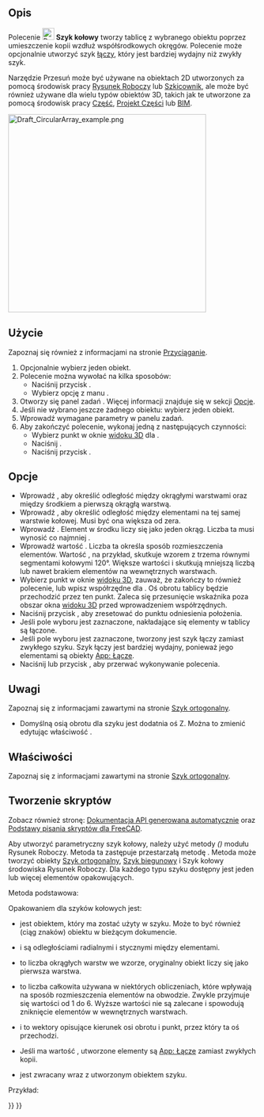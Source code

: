 <languages/>

{{Docnav/pl
|[[Draft_PolarArray/pl|Szyk biegunowy]]
|[[Draft_PathArray/pl|Szyk po ścieżce]]
|[[Draft_Workbench/pl|środowisko pracy Rysunek Roboczy]]
|IconL=Draft_PolarArray.svg
|IconR=Draft_PathArray.svg
|IconC=Workbench_Draft.svg
}}

{{GuiCommand/pl
|Name=Draft CircularArray
|Name/pl=Rysunek Roboczy: kołowy
|MenuLocation=Modyfikacja → Narzędzia szyku → Szyk kołowy
|Workbenches=[[Draft_Workbench/pl|Rysunek Roboczy]]
|Version=0.19
|SeeAlso=[[Draft_OrthoArray/pl|Szyk ortogonalny]], [[Draft_PolarArray/pl|Szyk biegunowy]], [[Draft_PathArray/pl|Szyk po ścieżce]], [[Draft_PathLinkArray/pl|Szyk powiązań po ścieżce]], [[Draft_PointArray/pl|Szyk z punktów]], [[Draft_PointLinkArray/pl|Szyk powiązań w punktach]]
}}

<span id="Description"></span>
==Opis==

Polecenie [[Image:Draft_CircularArray.svg|24px]] '''Szyk kołowy''' tworzy tablicę z wybranego obiektu poprzez umieszczenie kopii wzdłuż współśrodkowych okręgów. Polecenie może opcjonalnie utworzyć szyk [[App_Link|łączy]], który jest bardziej wydajny niż zwykły szyk.

Narzędzie Przesuń może być używane na obiektach 2D utworzonych za pomocą środowisk pracy [[Draft_Workbench/pl|Rysunek Roboczy]] lub [[Sketcher_Workbench/pl|Szkicownik]], ale może być również używane dla wielu typów obiektów 3D, takich jak te utworzone za pomocą środowisk pracy [[Part_Workbench/pl|Część]], [[PartDesign_Workbench/pl|Projekt Części]] lub [[BIM_Workbench/pl|BIM]].

[[Image:Draft_CircularArray_example.png|400px]]
{{Caption|Szyk kołowy}}

<span id="Usage"></span>
==Użycie==

Zapoznaj się również z informacjami na stronie [[Draft_Snap/pl|Przyciąganie]].

# Opcjonalnie wybierz jeden obiekt.
# Polecenie można wywołać na kilka sposobów:
#* Naciśnij przycisk {{Button|[[Image:Draft_CircularArray.svg|16px]] '''Szyk kołowy'''}}.
#* Wybierz opcję z manu {{MenuCommand|Modyfikacja → Narzędzia szyku → [[Image:Draft_CircularArray.svg|16px]] Szyk kołowy}}.
# Otworzy się panel zadań {{MenuCommand|Szyk kołowy}}. Więcej informacji znajduje się w sekcji [[#Opcje|Opcje]].
# Jeśli nie wybrano jeszcze żadnego obiektu: wybierz jeden obiekt.
# Wprowadź wymagane parametry w panelu zadań.
# Aby zakończyć polecenie, wykonaj jedną z następujących czynności:
#* Wybierz punkt w oknie [[3D_view/pl|widoku 3D]] dla {{MenuCommand|Środek obrotu}}.
#* Naciśnij {{KEY|Enter}}.
#* Naciśnij przycisk {{Button|OK}}.

<span id="Options"></span>
==Opcje==

* Wprowadź {{MenuCommand|Odległość promieniowa}}, aby określić odległość między okrągłymi warstwami oraz między środkiem a pierwszą okrągłą warstwą.
* Wprowadź {{MenuCommand|Odległość styczna}}, aby określić odległość między elementami na tej samej warstwie kołowej. Musi być ona większa od zera.
* Wprowadź {{MenuCommand|Liczba koncentrycznych okręgów}}. Element w środku liczy się jako jeden okrąg. Liczba ta musi wynosić co najmniej {{Value|2}}.
* Wprowadź wartość {{MenuCommand|Odbicie lustrzane}}. Liczba ta określa sposób rozmieszczenia elementów. Wartość {{Value|3}}, na przykład, skutkuje wzorem z trzema równymi segmentami kołowymi 120°. Większe wartości {{MenuCommand|Odbicia lustrzanego}} i {{MenuCommand|Odległość styczna}} skutkują mniejszą liczbą lub nawet brakiem elementów na wewnętrznych warstwach.
* Wybierz punkt w oknie [[3D_View/pl|widoku 3D]], zauważ, że zakończy to również polecenie, lub wpisz współrzędne dla {{MenuCommand|Środka obrotu}}. Oś obrotu tablicy będzie przechodzić przez ten punkt. Zaleca się przesunięcie wskaźnika poza obszar okna [[3D_View/pl|widoku 3D]] przed wprowadzeniem współrzędnych.
* Naciśnij przycisk {{MenuCommand|Zresetuj współrzędne punktu}}, aby zresetować {{MenuCommand|Środek obrotu}} do punktu odniesienia położenia.
* Jeśli pole wyboru {{MenuCommand|Scal}} jest zaznaczone, nakładające się elementy w tablicy są łączone.
* Jeśli pole wyboru {{MenuCommand|Szyk łączy}} jest zaznaczone, tworzony jest szyk łączy zamiast zwykłego szyku. Szyk łączy jest bardziej wydajny, ponieważ jego elementami są obiekty [[App_Link/pl|App: Łącze]].
* Naciśnij {{KEY|Esc}} lub przycisk {{Button|Cancel}}, aby przerwać wykonywanie polecenia.

<span id="Notes"></span>
==Uwagi==

Zapoznaj się z informacjami zawartymi na stronie [[Draft_OrthoArray/pl#Właściwości|Szyk ortogonalny]].

* Domyślną osią obrotu dla szyku jest dodatnia oś Z. Można to zmienić edytując właściwość {{PropertyData|Oś}}.

<span id="Properties"></span>
==Właściwości==

Zapoznaj się z informacjami zawartymi na stronie [[Draft_OrthoArray/pl#Właściwości|Szyk ortogonalny]].

<span id="Scripting"></span>
==Tworzenie skryptów==

Zobacz również stronę: [https://freecad.github.io/SourceDoc/ Dokumentacja API generowana automatycznie] oraz [[FreeCAD_Scripting_Basics/pl|Podstawy pisania skryptów dla FreeCAD]].

Aby utworzyć parametryczny szyk kołowy, należy użyć metody {{incode|make_array}} ''({{Version/pl|0.19}})'' modułu Rysunek Roboczy. Metoda ta zastępuje przestarzałą metodę {{incode|makeArray}}. Metoda {{incode|make_array}} może tworzyć obiekty [[Draft_OrthoArray/pl|Szyk ortogonalny]], [[Draft_PolarArray/pl|Szyk biegunowy]] i Szyk kołowy środowiska Rysunek Roboczy. Dla każdego typu szyku dostępny jest jeden lub więcej elementów opakowujących.

Metoda podstawowa:

{{Code|code=
array = make_array(base_object, arg1, arg2, arg3, arg4=None, arg5=None, arg6=None, use_link=True)
}}

Opakowaniem dla szyków kołowych jest:

{{Code|code=
array = make_circular_array(base_object,
                            r_distance=100, tan_distance=50,
                            number=3, symmetry=1,
                            axis=App.Vector(0, 0, 1), center=App.Vector(0, 0, 0),
                            use_link=True)
}}

* {{incode|base_object}} jest obiektem, który ma zostać użyty w szyku. Może to być również {{incode|Etykieta}} (ciąg znaków) obiektu w bieżącym dokumencie.
* {{incode|r_distance}} i {{incode|tan_distance}} są odległościami radialnymi i stycznymi między elementami.
* {{incode|Liczba}} to liczba okrągłych warstw we wzorze, oryginalny obiekt liczy się jako pierwsza warstwa.
* {{incode|symetria}} to liczba całkowita używana w niektórych obliczeniach, które wpływają na sposób rozmieszczenia elementów na obwodzie. Zwykle przyjmuje się wartości od 1 do 6. Wyższe wartości nie są zalecane i spowodują zniknięcie elementów w wewnętrznych warstwach.
* {{incode|Oś}} i {{incode|Środek}} to wektory opisujące kierunek osi obrotu i punkt, przez który ta oś przechodzi.
* Jeśli {{incode|use_link}} ma wartość {{True/pl}}, utworzone elementy są [[App_Link/pl|App: Łącze]] zamiast zwykłych kopii.
* {{incode|szyk}} jest zwracany wraz z utworzonym obiektem szyku.

Przykład:

{{Code|code=
import FreeCAD as App
import Draft

doc = App.newDocument()

tri = Draft.make_polygon(3, 600)

array = Draft.make_circular_array(tri, 1800, 1200, 4, 1)
doc.recompute()
}}


{{Docnav/pl
|[[Draft_PolarArray/pl|Szyk biegunowy]]
|[[Draft_PathArray/pl|Szyk po ścieżce]]
|[[Draft_Workbench/pl|środowisko pracy Rysunek Roboczy]]
|IconL=Draft_PolarArray.svg
|IconR=Draft_PathArray.svg
|IconC=Workbench_Draft.svg
}}

{{Draft Tools navi{{#translation:}}}}
{{Userdocnavi{{#translation:}}}}